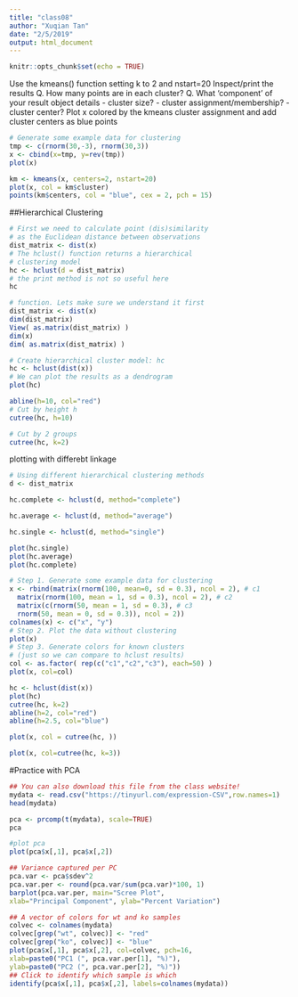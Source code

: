 ```yaml
---
title: "class08"
author: "Xuqian Tan"
date: "2/5/2019"
output: html_document
---
```


```r
knitr::opts_chunk$set(echo = TRUE)
```

Use the kmeans() function setting k to 2 and nstart=20
Inspect/print the results
Q. How many points are in each cluster?
Q. What ‘component’ of your result object details
- cluster size?
- cluster assignment/membership?
- cluster center?
Plot x colored by the kmeans cluster assignment and
add cluster centers as blue points
```r
# Generate some example data for clustering
tmp <- c(rnorm(30,-3), rnorm(30,3))
x <- cbind(x=tmp, y=rev(tmp))
plot(x)
```


```r
km <- kmeans(x, centers=2, nstart=20)
plot(x, col = km$cluster)
points(km$centers, col = "blue", cex = 2, pch = 15)
```


##Hierarchical Clustering
```r
# First we need to calculate point (dis)similarity
# as the Euclidean distance between observations
dist_matrix <- dist(x)
# The hclust() function returns a hierarchical
# clustering model
hc <- hclust(d = dist_matrix)
# the print method is not so useful here
hc
```

```r
# function. Lets make sure we understand it first
dist_matrix <- dist(x)
dim(dist_matrix)
View( as.matrix(dist_matrix) )
dim(x)
dim( as.matrix(dist_matrix) )
```

```r
# Create hierarchical cluster model: hc
hc <- hclust(dist(x))
# We can plot the results as a dendrogram
plot(hc)

abline(h=10, col="red")
# Cut by height h
cutree(hc, h=10) 
```

```r
# Cut by 2 groups
cutree(hc, k=2) 
```


plotting with differebt linkage
```r
# Using different hierarchical clustering methods
d <- dist_matrix

hc.complete <- hclust(d, method="complete")

hc.average <- hclust(d, method="average")

hc.single <- hclust(d, method="single")
```

```r
plot(hc.single)
plot(hc.average)
plot(hc.complete)
```




```r
# Step 1. Generate some example data for clustering
x <- rbind(matrix(rnorm(100, mean=0, sd = 0.3), ncol = 2), # c1
  matrix(rnorm(100, mean = 1, sd = 0.3), ncol = 2), # c2
  matrix(c(rnorm(50, mean = 1, sd = 0.3), # c3
  rnorm(50, mean = 0, sd = 0.3)), ncol = 2))
colnames(x) <- c("x", "y")
# Step 2. Plot the data without clustering
plot(x)
# Step 3. Generate colors for known clusters
# (just so we can compare to hclust results)
col <- as.factor( rep(c("c1","c2","c3"), each=50) )
plot(x, col=col)
```


```r
hc <- hclust(dist(x))
plot(hc)
cutree(hc, k=2)
abline(h=2, col="red")
abline(h=2.5, col="blue")

```

```r
plot(x, col = cutree(hc, ))
```

```r
plot(x, col=cutree(hc, k=3))
```




#Practice with PCA
```r
## You can also download this file from the class website!
mydata <- read.csv("https://tinyurl.com/expression-CSV",row.names=1)
head(mydata)

pca <- prcomp(t(mydata), scale=TRUE)
pca
```

```r
#plot pca 
plot(pca$x[,1], pca$x[,2])
```

```r
## Variance captured per PC
pca.var <- pca$sdev^2
pca.var.per <- round(pca.var/sum(pca.var)*100, 1)
barplot(pca.var.per, main="Scree Plot",
xlab="Principal Component", ylab="Percent Variation")
```

```r
## A vector of colors for wt and ko samples
colvec <- colnames(mydata)
colvec[grep("wt", colvec)] <- "red"
colvec[grep("ko", colvec)] <- "blue"
plot(pca$x[,1], pca$x[,2], col=colvec, pch=16,
xlab=paste0("PC1 (", pca.var.per[1], "%)"),
ylab=paste0("PC2 (", pca.var.per[2], "%)"))
## Click to identify which sample is which
identify(pca$x[,1], pca$x[,2], labels=colnames(mydata))
```


